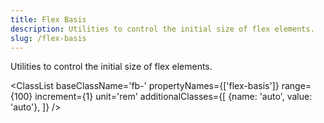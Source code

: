 ```yaml
---
title: Flex Basis
description: Utilities to control the initial size of flex elements.
slug: /flex-basis
---
```



Utilities to control the initial size of flex elements.

<ClassList 
  baseClassName='fb-' 
  propertyNames={['flex-basis']}
  range={100} 
  increment={1} 
  unit='rem' 
  additionalClasses={[
    {name: 'auto', value: 'auto'},
  ]} 
/>